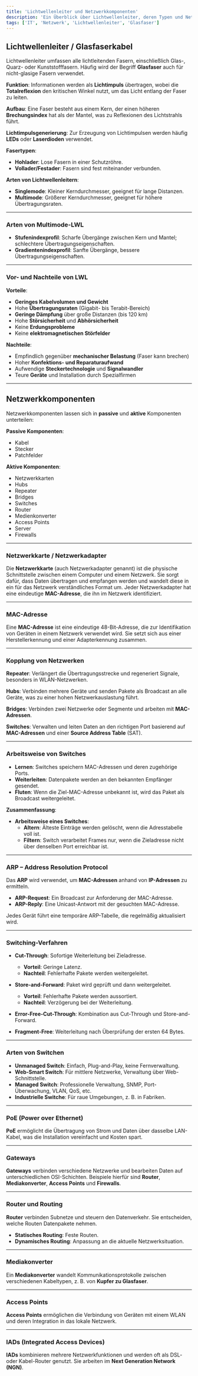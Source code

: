 ```yaml
---
title: 'Lichtwellenleiter und Netzwerkkomponenten'
description: 'Ein Überblick über Lichtwellenleiter, deren Typen und Netzwerkkomponenten in der IT-Infrastruktur.'
tags: ['IT', 'Netzwerk', 'Lichtwellenleiter', 'Glasfaser']
---
```



## Lichtwellenleiter / Glasfaserkabel

Lichtwellenleiter umfassen alle lichtleitenden Fasern, einschließlich Glas-, Quarz- oder Kunststofffasern. Häufig wird der Begriff **Glasfaser** auch für nicht-glasige Fasern verwendet.

**Funktion**: Informationen werden als **Lichtimpuls** übertragen, wobei die **Totalreflexion** den kritischen Winkel nutzt, um das Licht entlang der Faser zu leiten. 

**Aufbau**: Eine Faser besteht aus einem Kern, der einen höheren **Brechungsindex** hat als der Mantel, was zu Reflexionen des Lichtstrahls führt.

**Lichtimpulsgenerierung**: Zur Erzeugung von Lichtimpulsen werden häufig **LEDs** oder **Laserdioden** verwendet.

**Fasertypen**:
- **Hohlader**: Lose Fasern in einer Schutzröhre.
- **Vollader/Festader**: Fasern sind fest miteinander verbunden.

**Arten von Lichtwellenleitern**:
- **Singlemode**: Kleiner Kerndurchmesser, geeignet für lange Distanzen.
- **Multimode**: Größerer Kerndurchmesser, geeignet für höhere Übertragungsraten.

---

### Arten von Multimode-LWL

- **Stufenindexprofil**: Scharfe Übergänge zwischen Kern und Mantel; schlechtere Übertragungseigenschaften.
- **Gradientenindexprofil**: Sanfte Übergänge, bessere Übertragungseigenschaften.

---

### Vor- und Nachteile von LWL

**Vorteile**:
- **Geringes Kabelvolumen und Gewicht**
- Hohe **Übertragungsraten** (Gigabit- bis Terabit-Bereich)
- **Geringe Dämpfung** über große Distanzen (bis 120 km)
- Hohe **Störsicherheit** und **Abhörsicherheit**
- Keine **Erdungsprobleme**
- Keine **elektromagnetischen Störfelder**

**Nachteile**:
- Empfindlich gegenüber **mechanischer Belastung** (Faser kann brechen)
- Hoher **Konfektions- und Reparaturaufwand**
- Aufwendige **Steckertechnologie** und **Signalwandler**
- Teure **Geräte** und Installation durch Spezialfirmen

---

## Netzwerkkomponenten

Netzwerkkomponenten lassen sich in **passive** und **aktive** Komponenten unterteilen:

**Passive Komponenten**:
- Kabel
- Stecker
- Patchfelder

**Aktive Komponenten**:
- Netzwerkkarten
- Hubs
- Repeater
- Bridges
- Switches
- Router
- Medienkonverter
- Access Points
- Server
- Firewalls

---

### Netzwerkkarte / Netzwerkadapter

Die **Netzwerkkarte** (auch Netzwerkadapter genannt) ist die physische Schnittstelle zwischen einem Computer und einem Netzwerk. Sie sorgt dafür, dass Daten übertragen und empfangen werden und wandelt diese in ein für das Netzwerk verständliches Format um. Jeder Netzwerkadapter hat eine eindeutige **MAC-Adresse**, die ihn im Netzwerk identifiziert.

---

### MAC-Adresse

Eine **MAC-Adresse** ist eine eindeutige 48-Bit-Adresse, die zur Identifikation von Geräten in einem Netzwerk verwendet wird. Sie setzt sich aus einer Herstellerkennung und einer Adapterkennung zusammen.

---

### Kopplung von Netzwerken

**Repeater**: Verlängert die Übertragungsstrecke und regeneriert Signale, besonders in WLAN-Netzwerken.

**Hubs**: Verbinden mehrere Geräte und senden Pakete als Broadcast an alle Geräte, was zu einer hohen Netzwerkauslastung führt.

**Bridges**: Verbinden zwei Netzwerke oder Segmente und arbeiten mit **MAC-Adressen**.

**Switches**: Verwalten und leiten Daten an den richtigen Port basierend auf **MAC-Adressen** und einer **Source Address Table** (SAT).

---

### Arbeitsweise von Switches

- **Lernen**: Switches speichern MAC-Adressen und deren zugehörige Ports.
- **Weiterleiten**: Datenpakete werden an den bekannten Empfänger gesendet.
- **Fluten**: Wenn die Ziel-MAC-Adresse unbekannt ist, wird das Paket als Broadcast weitergeleitet.

**Zusammenfassung**:

- **Arbeitsweise eines Switches**:
  - **Altern**: Älteste Einträge werden gelöscht, wenn die Adresstabelle voll ist.
  - **Filtern**: Switch verarbeitet Frames nur, wenn die Zieladresse nicht über denselben Port erreichbar ist.

---

### ARP – Address Resolution Protocol

Das **ARP** wird verwendet, um **MAC-Adressen** anhand von **IP-Adressen** zu ermitteln. 

- **ARP-Request**: Ein Broadcast zur Anforderung der MAC-Adresse.
- **ARP-Reply**: Eine Unicast-Antwort mit der gesuchten MAC-Adresse.

Jedes Gerät führt eine temporäre ARP-Tabelle, die regelmäßig aktualisiert wird.

---

### Switching-Verfahren

- **Cut-Through**: Sofortige Weiterleitung bei Zieladresse. 
  - **Vorteil**: Geringe Latenz.
  - **Nachteil**: Fehlerhafte Pakete werden weitergeleitet.
  
- **Store-and-Forward**: Paket wird geprüft und dann weitergeleitet.
  - **Vorteil**: Fehlerhafte Pakete werden aussortiert.
  - **Nachteil**: Verzögerung bei der Weiterleitung.

- **Error-Free-Cut-Through**: Kombination aus Cut-Through und Store-and-Forward.
- **Fragment-Free**: Weiterleitung nach Überprüfung der ersten 64 Bytes.

---

### Arten von Switchen

- **Unmanaged Switch**: Einfach, Plug-and-Play, keine Fernverwaltung.
- **Web-Smart Switch**: Für mittlere Netzwerke, Verwaltung über Web-Schnittstelle.
- **Managed Switch**: Professionelle Verwaltung, SNMP, Port-Überwachung, VLAN, QoS, etc.
- **Industrielle Switche**: Für raue Umgebungen, z. B. in Fabriken.

---

### PoE (Power over Ethernet)

**PoE** ermöglicht die Übertragung von Strom und Daten über dasselbe LAN-Kabel, was die Installation vereinfacht und Kosten spart.

---

### Gateways

**Gateways** verbinden verschiedene Netzwerke und bearbeiten Daten auf unterschiedlichen OSI-Schichten. Beispiele hierfür sind **Router**, **Mediakonverter**, **Access Points** und **Firewalls**.

---

### Router und Routing

**Router** verbinden Subnetze und steuern den Datenverkehr. Sie entscheiden, welche Routen Datenpakete nehmen.

- **Statisches Routing**: Feste Routen.
- **Dynamisches Routing**: Anpassung an die aktuelle Netzwerksituation.

---

### Mediakonverter

Ein **Mediakonverter** wandelt Kommunikationsprotokolle zwischen verschiedenen Kabeltypen, z. B. von **Kupfer zu Glasfaser**.

---

### Access Points

**Access Points** ermöglichen die Verbindung von Geräten mit einem WLAN und deren Integration in das lokale Netzwerk.

---

### IADs (Integrated Access Devices)

**IADs** kombinieren mehrere Netzwerkfunktionen und werden oft als DSL- oder Kabel-Router genutzt. Sie arbeiten im **Next Generation Network (NGN)**.
